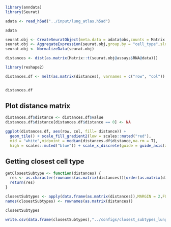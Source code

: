 ```r
library(anndata)
library(Seurat)
```
```r
adata <- read_h5ad("../input/lung_atlas.h5ad")

adata
```


```r
seurat.obj <- CreateSeuratObject(meta.data = adata$obs,counts = Matrix::t(adata$layers['counts']))
seurat.obj <- AggregateExpression(seurat.obj,group.by = "cell_type",slot = "counts",return.seurat = T)
seurat.obj <- NormalizeData(seurat.obj)

distances <- dist(as.matrix(Matrix::t(seurat.obj@assays$RNA@data)))

library(reshape2)

distances.df <- melt(as.matrix(distances), varnames = c("row", "col"))


distances.df

```

## Plot distance matrix
```r
distances.df$distance <- distances.df$value
distances.df$distance[distances.df$distance == 0] <- NA

ggplot(distances.df, aes(row, col, fill= distance)) + 
  geom_tile() + scale_fill_gradient2(low = scales::muted("red"),
  mid = "white",midpoint = median(distances.df$distance,na.rm = T),
  high = scales::muted("blue")) + scale_x_discrete(guide = guide_axis(angle=45)) + xlab("") + ylab("")
```


## Getting closest cell type
```r
getClosestSubtype <- function(distances) {
  res <- as.character(rownames(as.matrix(distances))[order(as.matrix(distances)[,1])[2]])
  return(res)
}

closestSubtypes <- apply(data.frame(as.matrix(distances)),MARGIN = 2,FUN = getClosestSubtype)
names(closestSubtypes) <- rownames(as.matrix(distances))

closestSubtypes

write.csv(data.frame(closestSubtypes),"../configs/closest_subtypes_lung.csv")

```


